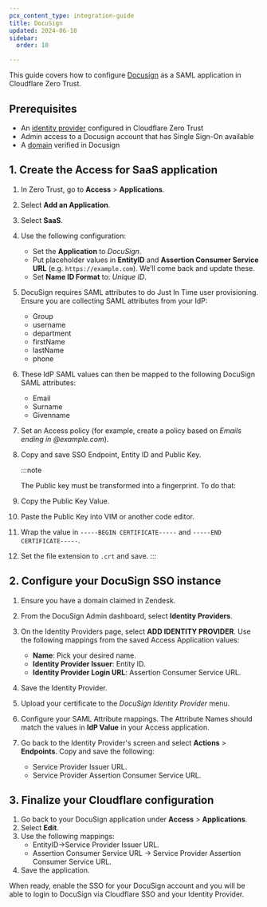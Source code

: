 ```yaml
---
pcx_content_type: integration-guide
title: DocuSign
updated: 2024-06-18
sidebar:
  order: 10

---
```


This guide covers how to configure [Docusign](https://support.docusign.com/s/document-item?language=en_US\&bundleId=rrf1583359212854\&topicId=ozd1583359139126.html&_LANG=enus) as a SAML application in Cloudflare Zero Trust.

## Prerequisites

* An [identity provider](/cloudflare-one/identity/idp-integration/) configured in Cloudflare Zero Trust
* Admin access to a Docusign account that has Single Sign-On available
* A [domain](https://support.docusign.com/s/document-item?language=en_US\&bundleId=rrf1583359212854\&topicId=gso1583359141256.html&_LANG=enus) verified in Docusign

## 1. Create the Access for SaaS application

1. In Zero Trust, go to **Access** > **Applications**.

2. Select **Add an Application**.

3. Select **SaaS**.

4. Use the following configuration:

   * Set the **Application** to *DocuSign*.
   * Put placeholder values in **EntityID** and **Assertion Consumer Service URL** (e.g. `https://example.com`). We’ll come back and update these.
   * Set **Name ID Format** to: *Unique ID*.

5. DocuSign requires SAML attributes to do Just In Time user provisioning. Ensure you are collecting SAML attributes from your IdP:

   * Group
   * username
   * department
   * firstName
   * lastName
   * phone

6. These IdP SAML values can then be mapped to the following DocuSign SAML attributes:

   * Email
   * Surname
   * Givenname

7. Set an Access policy (for example, create a policy based on *Emails ending in @example.com*).

8. Copy and save SSO Endpoint, Entity ID and Public Key.

   :::note

   The Public key must be transformed into a fingerprint. To do that:

9. Copy the Public Key Value.

10. Paste the Public Key into VIM or another code editor.

11. Wrap the value in `-----BEGIN CERTIFICATE-----` and `-----END CERTIFICATE-----`.

12. Set the file extension to `.crt` and save. 
    :::

## 2. Configure your DocuSign SSO instance

1. Ensure you have a domain claimed in Zendesk.

2. From the DocuSign Admin dashboard, select **Identity Providers**.

3. On the Identity Providers page, select **ADD IDENTITY PROVIDER**. Use the following mappings from the saved Access Application values:

   * **Name**: Pick your desired name.
   * **Identity Provider Issuer**: Entity ID.
   * **Identity Provider Login URL**: Assertion Consumer Service URL.

4. Save the Identity Provider.

5. Upload your certificate to the *DocuSign Identity Provider* menu.

6. Configure your SAML Attribute mappings. The Attribute Names should match the values in **IdP Value** in your Access application.

7. Go back to the Identity Provider's screen and select **Actions** > **Endpoints**. Copy and save the following:
   * Service Provider Issuer URL.
   * Service Provider Assertion Consumer Service URL.

## 3. Finalize your Cloudflare configuration

1. Go back to your DocuSign application under **Access** > **Applications**.
2. Select **Edit**.
3. Use the following mappings:
   * EntityID->Service Provider Issuer URL.
   * Assertion Consumer Service URL -> Service Provider Assertion Consumer Service URL.
4. Save the application.

When ready, enable the SSO for your DocuSign account and you will be able to login to DocuSign via Cloudflare SSO and your Identity Provider.
